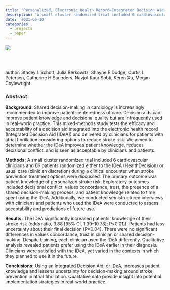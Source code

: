 ```yaml
---
title: 'Personalized, Electronic Health Record–Integrated Decision Aid for Stroke Prevention in Atrial Fibrillation, A Small Cluster Randomized Trial and Qualitative Analysis of Efficacy and Acceptability'    
description: "A small cluster randomized trial included 6 cardiovascular clinicians and 66 patients randomized either to the intervention or usual care during a clinical encounter when stroke prevention treatment options were discussed."
date: '2021-06-10'
categories:
  - projects
  - paper
---
```


![](../../imgs/circoutcomes.120.007329.fig01.jpg)  

[<img src="https://user-images.githubusercontent.com/37352799/44968016-258f3780-aefa-11e8-9a9a-f475f9029cc9.png" style="max-width:5%;min-width:40px;float:left;" alt="" />](https://pubmed.ncbi.nlm.nih.gov/34107740/)    

<br /><br />

author: Stacey L Schott, Julia Berkowitz, Shayne E Dodge, Curtis L Petersen, Catherine H Saunders, Navjot Kaur Sobti, Keren Xu, Megan Coylewright   

### Abstract:  
**Background:**  Shared decision-making in cardiology is increasingly recommended to improve patient-centeredness of care. Decision aids can improve patient knowledge and decisional quality but are infrequently used in real-world practice. This mixed-methods study tests the efficacy and acceptability of a decision aid integrated into the electronic health record (Integrated Decision Aid [IDeA]) and delivered by clinicians for patients with atrial fibrillation considering options to reduce stroke risk. We aimed to determine whether the IDeA improves patient knowledge, reduces decisional conflict, and is seen as acceptable by clinicians and patients.

**Methods:**  A small cluster randomized trial included 6 cardiovascular clinicians and 66 patients randomized either to the IDeA (HealthDecision) or usual care (clinician discretion) during a clinical encounter when stroke prevention treatment options were discussed. The primary outcome was patient knowledge of personalized stroke risk. Exploratory outcomes included decisional conflict, values concordance, trust, the presence of a shared decision-making process, and patient knowledge related to time spent using the IDeA. Additionally, we conducted semistructured interviews with clinicians and patients who used the IDeA were conducted to assess acceptability and predictions of future use.

**Results:**  The IDeA significantly increased patients’ knowledge of their stroke risk (odds ratio, 3.88 [95% CI, 1.39–10.78]; P<0.01]). Patients had less uncertainty about their final decision (P=0.04). There were no significant differences in values concordance, trust in clinician or shared decision-making. Despite training, each clinician used the IDeA differently. Qualitative analysis revealed patients prefer using the IDeA earlier in their diagnosis. Clinicians were satisfied with the IDeA, yet varied in the contexts in which they planned to use it in the future.

**Conclusions:**  Using an Integrated Decision Aid, or IDeA, increases patient knowledge and lessens uncertainty for decision-making around stroke prevention in atrial fibrillation. Qualitative data provide insight into potential implementation strategies in real-world practice.   
